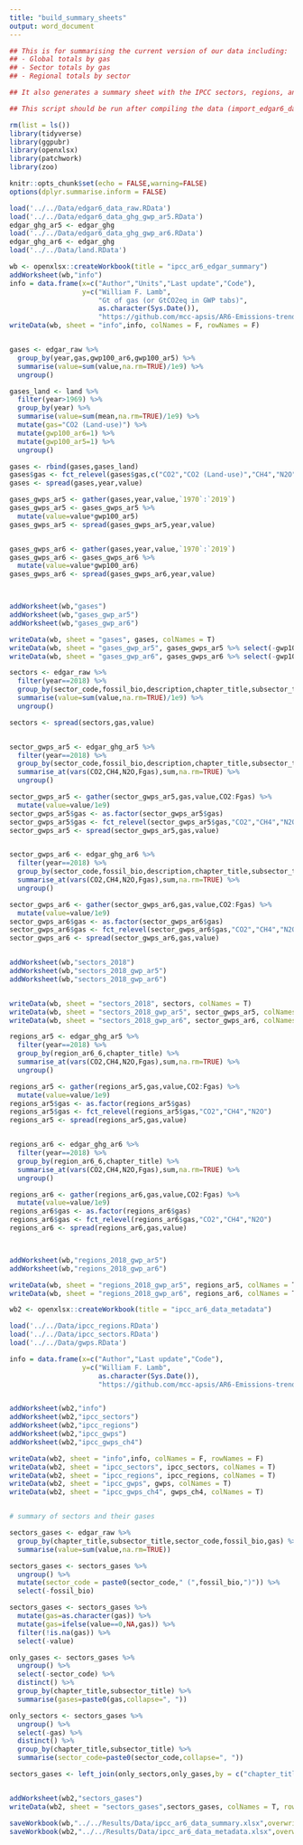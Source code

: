 ```yaml
---
title: "build_summary_sheets"
output: word_document
---
```


```r

## This is for summarising the current version of our data including:
## - Global totals by gas
## - Sector totals by gas
## - Regional totals by sector

## It also generates a summary sheet with the IPCC sectors, regions, and GWPs

## This script should be run after compiling the data (import_edgar6_data.R)

rm(list = ls())
library(tidyverse)
library(ggpubr)
library(openxlsx)
library(patchwork)
library(zoo)

knitr::opts_chunk$set(echo = FALSE,warning=FALSE)
options(dplyr.summarise.inform = FALSE)

load('../../Data/edgar6_data_raw.RData')
load('../../Data/edgar6_data_ghg_gwp_ar5.RData')
edgar_ghg_ar5 <- edgar_ghg
load('../../Data/edgar6_data_ghg_gwp_ar6.RData')
edgar_ghg_ar6 <- edgar_ghg
load('../../Data/land.RData')


```

```r

wb <- openxlsx::createWorkbook(title = "ipcc_ar6_edgar_summary")
addWorksheet(wb,"info")
info = data.frame(x=c("Author","Units","Last update","Code"),
                  y=c("William F. Lamb",
                      "Gt of gas (or GtCO2eq in GWP tabs)",
                      as.character(Sys.Date()),
                      "https://github.com/mcc-apsis/AR6-Emissions-trends-and-drivers/blob/master/R/Data%20preparation/build_summary_sheets.Rmd"))
writeData(wb, sheet = "info",info, colNames = F, rowNames = F)


gases <- edgar_raw %>% 
  group_by(year,gas,gwp100_ar6,gwp100_ar5) %>% 
  summarise(value=sum(value,na.rm=TRUE)/1e9) %>% 
  ungroup()

gases_land <- land %>% 
  filter(year>1969) %>% 
  group_by(year) %>% 
  summarise(value=sum(mean,na.rm=TRUE)/1e9) %>% 
  mutate(gas="CO2 (Land-use)") %>% 
  mutate(gwp100_ar6=1) %>% 
  mutate(gwp100_ar5=1) %>% 
  ungroup()

gases <- rbind(gases,gases_land)
gases$gas <- fct_relevel(gases$gas,c("CO2","CO2 (Land-use)","CH4","N2O"))
gases <- spread(gases,year,value)

gases_gwps_ar5 <- gather(gases,year,value,`1970`:`2019`) 
gases_gwps_ar5 <- gases_gwps_ar5 %>% 
  mutate(value=value*gwp100_ar5)
gases_gwps_ar5 <- spread(gases_gwps_ar5,year,value) 


gases_gwps_ar6 <- gather(gases,year,value,`1970`:`2019`) 
gases_gwps_ar6 <- gases_gwps_ar6 %>% 
  mutate(value=value*gwp100_ar6)
gases_gwps_ar6 <- spread(gases_gwps_ar6,year,value) 



addWorksheet(wb,"gases")
addWorksheet(wb,"gases_gwp_ar5")
addWorksheet(wb,"gases_gwp_ar6")

writeData(wb, sheet = "gases", gases, colNames = T)
writeData(wb, sheet = "gases_gwp_ar5", gases_gwps_ar5 %>% select(-gwp100_ar6), colNames = T)
writeData(wb, sheet = "gases_gwp_ar6", gases_gwps_ar6 %>% select(-gwp100_ar5), colNames = T)


```

```r

sectors <- edgar_raw %>% 
  filter(year==2018) %>% 
  group_by(sector_code,fossil_bio,description,chapter_title,subsector_title,gas) %>% 
  summarise(value=sum(value,na.rm=TRUE)/1e9) %>% 
  ungroup()

sectors <- spread(sectors,gas,value)


sector_gwps_ar5 <- edgar_ghg_ar5 %>% 
  filter(year==2018) %>% 
  group_by(sector_code,fossil_bio,description,chapter_title,subsector_title) %>% 
  summarise_at(vars(CO2,CH4,N2O,Fgas),sum,na.rm=TRUE) %>%
  ungroup()

sector_gwps_ar5 <- gather(sector_gwps_ar5,gas,value,CO2:Fgas) %>% 
  mutate(value=value/1e9)
sector_gwps_ar5$gas <- as.factor(sector_gwps_ar5$gas)
sector_gwps_ar5$gas <- fct_relevel(sector_gwps_ar5$gas,"CO2","CH4","N2O")
sector_gwps_ar5 <- spread(sector_gwps_ar5,gas,value)


sector_gwps_ar6 <- edgar_ghg_ar6 %>% 
  filter(year==2018) %>% 
  group_by(sector_code,fossil_bio,description,chapter_title,subsector_title) %>% 
  summarise_at(vars(CO2,CH4,N2O,Fgas),sum,na.rm=TRUE) %>%
  ungroup()

sector_gwps_ar6 <- gather(sector_gwps_ar6,gas,value,CO2:Fgas) %>% 
  mutate(value=value/1e9)
sector_gwps_ar6$gas <- as.factor(sector_gwps_ar6$gas)
sector_gwps_ar6$gas <- fct_relevel(sector_gwps_ar6$gas,"CO2","CH4","N2O")
sector_gwps_ar6 <- spread(sector_gwps_ar6,gas,value)


addWorksheet(wb,"sectors_2018")
addWorksheet(wb,"sectors_2018_gwp_ar5")
addWorksheet(wb,"sectors_2018_gwp_ar6")


writeData(wb, sheet = "sectors_2018", sectors, colNames = T)
writeData(wb, sheet = "sectors_2018_gwp_ar5", sector_gwps_ar5, colNames = T)
writeData(wb, sheet = "sectors_2018_gwp_ar6", sector_gwps_ar6, colNames = T)


```

```r

regions_ar5 <- edgar_ghg_ar5 %>% 
  filter(year==2018) %>% 
  group_by(region_ar6_6,chapter_title) %>% 
  summarise_at(vars(CO2,CH4,N2O,Fgas),sum,na.rm=TRUE) %>%
  ungroup()

regions_ar5 <- gather(regions_ar5,gas,value,CO2:Fgas) %>% 
  mutate(value=value/1e9)
regions_ar5$gas <- as.factor(regions_ar5$gas)
regions_ar5$gas <- fct_relevel(regions_ar5$gas,"CO2","CH4","N2O")
regions_ar5 <- spread(regions_ar5,gas,value)


regions_ar6 <- edgar_ghg_ar6 %>% 
  filter(year==2018) %>% 
  group_by(region_ar6_6,chapter_title) %>% 
  summarise_at(vars(CO2,CH4,N2O,Fgas),sum,na.rm=TRUE) %>%
  ungroup()

regions_ar6 <- gather(regions_ar6,gas,value,CO2:Fgas) %>% 
  mutate(value=value/1e9)
regions_ar6$gas <- as.factor(regions_ar6$gas)
regions_ar6$gas <- fct_relevel(regions_ar6$gas,"CO2","CH4","N2O")
regions_ar6 <- spread(regions_ar6,gas,value)



addWorksheet(wb,"regions_2018_gwp_ar5")
addWorksheet(wb,"regions_2018_gwp_ar6")

writeData(wb, sheet = "regions_2018_gwp_ar5", regions_ar5, colNames = T)
writeData(wb, sheet = "regions_2018_gwp_ar6", regions_ar6, colNames = T)

```

```r

wb2 <- openxlsx::createWorkbook(title = "ipcc_ar6_data_metadata")

load('../../Data/ipcc_regions.RData')
load('../../Data/ipcc_sectors.RData')
load('../../Data/gwps.RData')

info = data.frame(x=c("Author","Last update","Code"),
                  y=c("William F. Lamb",
                      as.character(Sys.Date()),
                      "https://github.com/mcc-apsis/AR6-Emissions-trends-and-drivers/blob/master/R/Data%20preparation/build_summary_sheets.Rmd"))


addWorksheet(wb2,"info")
addWorksheet(wb2,"ipcc_sectors")
addWorksheet(wb2,"ipcc_regions")
addWorksheet(wb2,"ipcc_gwps")
addWorksheet(wb2,"ipcc_gwps_ch4")

writeData(wb2, sheet = "info",info, colNames = F, rowNames = F)
writeData(wb2, sheet = "ipcc_sectors", ipcc_sectors, colNames = T)
writeData(wb2, sheet = "ipcc_regions", ipcc_regions, colNames = T)
writeData(wb2, sheet = "ipcc_gwps", gwps, colNames = T)
writeData(wb2, sheet = "ipcc_gwps_ch4", gwps_ch4, colNames = T)



```

```r

# summary of sectors and their gases

sectors_gases <- edgar_raw %>% 
  group_by(chapter_title,subsector_title,sector_code,fossil_bio,gas) %>% 
  summarise(value=sum(value,na.rm=TRUE))

sectors_gases <- sectors_gases %>% 
  ungroup() %>% 
  mutate(sector_code = paste0(sector_code," (",fossil_bio,")")) %>% 
  select(-fossil_bio)

sectors_gases <- sectors_gases %>% 
  mutate(gas=as.character(gas)) %>% 
  mutate(gas=ifelse(value==0,NA,gas)) %>% 
  filter(!is.na(gas)) %>% 
  select(-value)

only_gases <- sectors_gases %>% 
  ungroup() %>% 
  select(-sector_code) %>% 
  distinct() %>% 
  group_by(chapter_title,subsector_title) %>% 
  summarise(gases=paste0(gas,collapse=", "))

only_sectors <- sectors_gases %>% 
  ungroup() %>% 
  select(-gas) %>% 
  distinct() %>% 
  group_by(chapter_title,subsector_title) %>% 
  summarise(sector_code=paste0(sector_code,collapse=", "))

sectors_gases <- left_join(only_sectors,only_gases,by = c("chapter_title", "subsector_title"))


addWorksheet(wb2,"sectors_gases")
writeData(wb2, sheet = "sectors_gases",sectors_gases, colNames = T, rowNames = F)

```


```r

saveWorkbook(wb,"../../Results/Data/ipcc_ar6_data_summary.xlsx",overwrite = T)
saveWorkbook(wb2,"../../Results/Data/ipcc_ar6_data_metadata.xlsx",overwrite = T)


```

